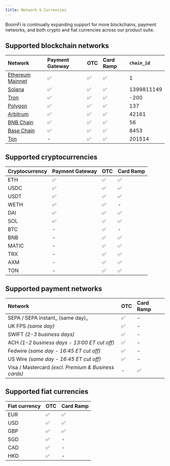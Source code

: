 ```yaml
---
title: Network & Currencies
---
```


BoomFi is continually expanding support for more blockchains, payment networks, and both crypto and fiat currencies across our product suite.


## Supported blockchain networks

| Network                                      | Payment Gateway | OTC | Card Ramp | `chain_id` |
| :------------------------------------------- | :-------------- | :-- | :-------- | :--------- |
| [Ethereum Mainnet](https://ethereum.org/en/) | ✅               | ✅   | ✅         | 1          |
| [Solana](https://solana.com/)                | ✅               | ✅   | ✅         | 1399811149 |
| [Tron](https://tron.network/)                | ✅               | ✅   | ✅         | \-200      |
| [Polygon](https://polygon.technology/)       | ✅               | ✅   | ✅         | 137        |
| [Arbitrum](https://arbitrum.io/)             | ✅               | ✅   | ✅         | 42161      |
| [BNB Chain](https://www.bnbchain.org/)       | ✅               | ✅   | ✅         | 56         |
| [Base Chain](https://www.base.org/)          | ✅               | ✅   | ✅         | 8453       |
| [Ton](https://ton.org/)                      | -               | ✅   | ✅         | 201514     |

## Supported cryptocurrencies

| Cryptocurrency | Payment Gateway | OTC | Card Ramp |
| :------------- | :-------------- | :-- | :-------- |
| ETH            | ✅               | ✅   | ✅         |
| USDC           | ✅               | ✅   | ✅         |
| USDT           | ✅               | ✅   | ✅         |
| WETH           | ✅               | ✅   | \-        |
| DAI            | ✅               | ✅   | ✅         |
| SOL            | ✅               | ✅   | ✅         |
| BTC            | \-              | ✅   | \-        |
| BNB            | \-              | ✅   | ✅         |
| MATIC          | \-              | ✅   | ✅         |
| TRX            | \-              | ✅   | ✅         |
| AXM            | \-              | ✅   | ✅         |
| TON            | \-              | ✅   | ✅         |

## Supported payment networks

| Network                                              | OTC | Card Ramp |
| :--------------------------------------------------- | :-- | :-------- |
| SEPA / SEPA Instant_ (same day)_                     | ✅   | \-        |
| UK FPS _(same day)_                                  | ✅   | \-        |
| SWIFT _(2-3 business days)_                          | ✅   | \-        |
| ACH _(1-2 business days - 13:00 ET cut off)_         | ✅   | \-        |
| Fedwire _(same day - 16:45 ET cut off)_              | ✅   | \-        |
| US Wire _(same day - 16:45 ET cut off)_              | ✅   | \-        |
| Visa / Mastercard _(excl. Premium & Business cards)_ | \-  | ✅         |

## Supported fiat currencies

| Fiat currency | OTC | Card Ramp |
| :------------ | :-- | :-------- |
| EUR           | ✅   | ✅         |
| USD           | ✅   | ✅         |
| GBP           | ✅   | ✅         |
| SGD           | ✅   | \-        |
| CAD           | ✅   | \-        |
| HKD           | ✅   | \-        |
